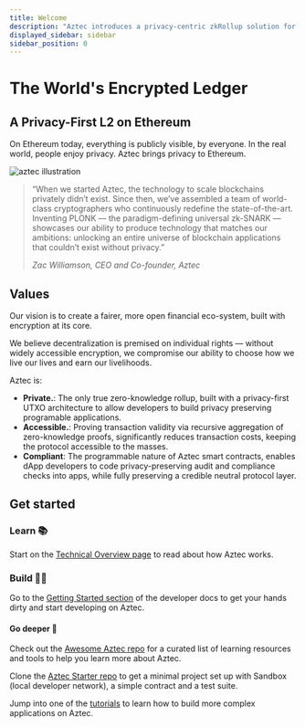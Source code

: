 ```yaml
---
title: Welcome
description: "Aztec introduces a privacy-centric zkRollup solution for Ethereum, enhancing confidentiality and scalability within the Ethereum ecosystem."
displayed_sidebar: sidebar
sidebar_position: 0
---
```


# The World's Encrypted Ledger

## A Privacy-First L2 on Ethereum

On Ethereum today, everything is publicly visible, by everyone. In the real world, people enjoy privacy. Aztec brings privacy to Ethereum.

![aztec illustration](@site/static/img/aztec_illustration.png)

<blockquote style={{textAlign: "right"}}>
“When we started Aztec, the technology to scale blockchains privately didn’t exist. Since then, we’ve assembled a team of world-class cryptographers who continuously redefine the state-of-the-art. Inventing PLONK — the paradigm-defining universal zk-SNARK — showcases our ability to produce technology that matches our ambitions: unlocking an entire universe of blockchain applications that couldn’t exist without privacy.”

_Zac Williamson, CEO and Co-founder, Aztec_

</blockquote>

## Values

Our vision is to create a fairer, more open financial eco-system, built with encryption at its core.

We believe decentralization is premised on individual rights — without widely accessible encryption, we compromise our ability to choose how we live our lives and earn our livelihoods.

Aztec is:

- **Private.**: The only true zero-knowledge rollup, built with a privacy-first UTXO architecture to allow developers to build privacy preserving programable applications.
- **Accessible.**: Proving transaction validity via recursive aggregation of zero-knowledge proofs, significantly reduces transaction costs, keeping the protocol accessible to the masses.
- **Compliant**: The programmable nature of Aztec smart contracts, enables dApp developers to code privacy-preserving audit and compliance checks into apps, while fully preserving a credible neutral protocol layer.

## Get started

### Learn 📚

Start on the [Technical Overview page](aztec/core_components.md) to read about how Aztec works.

### Build 🧑‍💻

Go to the [Getting Started section](getting_started.md) of the developer docs to get your hands dirty and start developing on Aztec.

#### Go deeper 🔬

Check out the [Awesome Aztec repo](https://github.com/AztecProtocol/awesome-aztec) for a curated list of learning resources and tools to help you learn more about Aztec.

Clone the [Aztec Starter repo](https://github.com/AztecProtocol/aztec-starter) to get a minimal project set up with Sandbox (local developer network), a simple contract and a test suite.

Jump into one of the [tutorials](tutorials/contract_tutorials/private_voting_contract.md) to learn how to build more complex applications on Aztec.
